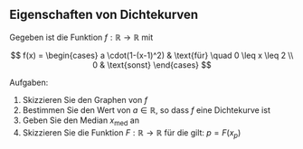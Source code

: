 ## Eigenschaften von Dichtekurven

Gegeben ist die Funktion $f : \mathbb{R} \to \mathbb{R}$ mit

$$
  f(x) 
  =
  \begin{cases}
    a \cdot(1-(x-1)^2) & \text{für} \quad 0 \leq x \leq 2 \\
    0 & \text{sonst}
  \end{cases}
$$ 

Aufgaben:

1. Skizzieren Sie den Graphen von $f$
1. Bestimmen Sie den Wert von $a \in \mathbb{R}$, so dass $f$ eine Dichtekurve ist
1. Geben Sie den Median $x_{\mathrm{med}}$ an
1. Skizzieren Sie die Funktion $F : \mathbb{R} \to \mathbb{R}$ für die gilt: $p = F(x_p)$
